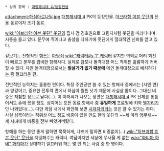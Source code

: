  * 상위 항목 : [[대항해시대 4/등장인물]]
attachment:하심아르나딜.jpg
[[대항해시대 4]] PK의 등장인물. [[아브라함 이븐 웃딘]]의 전용 동료이자 초기 동료.

[[wiki:"아브라함 이븐 웃딘" 웃딘]]의 집사 겸 경호원으로 그림자처럼 웃딘을 따라다니며 시중을 들고 있다. 문무에 뛰어나고 충성을 다하기에 웃딘에게 절대적인 신뢰를 얻고 있다.

겉보기는 전형적인 힘쓰는 [[마당쇠]] [[wiki:"캐릭터#s-1" 캐릭터]] 같지만 의외로 머리 회전이 빠르고 문무를 겸비한 항해사다. 실제로 참모나 돌격대장 어느 직위든 훌륭하게 커버할 수 있다. 다만 돌격대장으로서는 '''필살기가 없기 때문에''' 메인 돌격대장으로 배치하기는 좀 껄끄러운 편.

전반적인 능력치는 훌륭한 편이다. 특정 주인공만 쓸 수 있는 항해사 중에서는 [시엔 얀]과 양강이고, 중요한 전투력 면에서 하심이 훨씬 낫기 때문에 사실상 톱이다. 그대신 비중은 처참할 정도로 낮다(…). 이 아저씨가 나오는 장면은 [[대항해시대 4]] PK 전체를 통틀어서도 손에 꼽을 정도. 심지어는 모든 동료 항해사 중 '''유일하게''' 프로필에 키와 [[별자리]]가 안 나와있다(…). 다만 게임 내에서 확인해 보면 [[사자자리]]라는 것은 알 수 있기는 하다. 사실 심복이라는 직위상 어느 정도 비중이 있을 만도 한데 웃딘의 ~~세 마리 [[앵무새]]~~ 세 시녀에게 비중을 전부 빼앗겨버렸다.

항해를 하는 동안 좋게 말하면 묵묵하게, 나쁘게 말하면 비중없이(…) [[wiki:"아브라함 이븐 웃딘" 웃딘]]을 지탱해주는 캐릭터. 여담이지만 세상에 무서울 게 없는 [[wiki:"화티마 하네" 화티마]]가 상대하기 껄끄러워 하는 몇 안 되는 사람 중 한 명이다.
